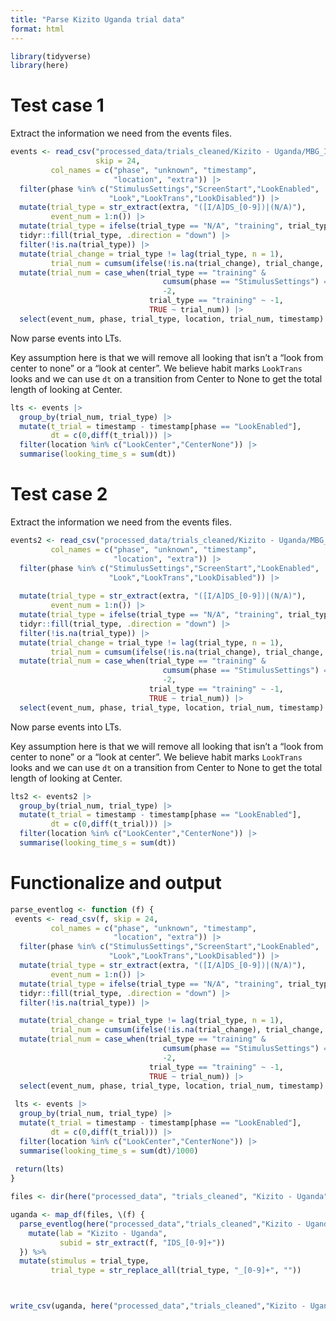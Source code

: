 ```yaml
---
title: "Parse Kizito Uganda trial data"
format: html
---
```


```r
library(tidyverse)
library(here)
```


# Test case 1

Extract the information we need from the events files. 

```r

events <- read_csv("processed_data/trials_cleaned/Kizito - Uganda/MBG_IDS_001Hairam_2022-11-01-1356_eventlog.csv", 
                   skip = 24, 
         col_names = c("phase", "unknown", "timestamp", 
                       "location", "extra")) |>
  filter(phase %in% c("StimulusSettings","ScreenStart","LookEnabled",
                      "Look","LookTrans","LookDisabled")) |>
  mutate(trial_type = str_extract(extra, "([I/A]DS_[0-9])|(N/A)"), 
         event_num = 1:n()) |>
  mutate(trial_type = ifelse(trial_type == "N/A", "training", trial_type)) |>
  tidyr::fill(trial_type, .direction = "down") |>
  filter(!is.na(trial_type)) |>
  mutate(trial_change = trial_type != lag(trial_type, n = 1), 
         trial_num = cumsum(ifelse(!is.na(trial_change), trial_change, 1)) - 1) |>
  mutate(trial_num = case_when(trial_type == "training" & 
                                  cumsum(phase == "StimulusSettings") == 1 ~
                                  -2,
                               trial_type == "training" ~ -1,
                               TRUE ~ trial_num)) |>
  select(event_num, phase, trial_type, location, trial_num, timestamp)
```

Now parse events into LTs. 

Key assumption here is that we will remove all looking that isn't a "look from center to none" or a "look at center". We believe habit marks `LookTrans` looks and we can use `dt` on a transition from Center to None to get the total length of looking at Center. 

```r
lts <- events |>
  group_by(trial_num, trial_type) |>
  mutate(t_trial = timestamp - timestamp[phase == "LookEnabled"], 
         dt = c(0,diff(t_trial))) |>
  filter(location %in% c("LookCenter","CenterNone")) |>
  summarise(looking_time_s = sum(dt))
```

# Test case 2

Extract the information we need from the events files. 

```r

events2 <- read_csv("processed_data/trials_cleaned/Kizito - Uganda/MBG_IDS_002Saliha_2022-11-01-1410_eventlog.csv", skip = 24, 
         col_names = c("phase", "unknown", "timestamp", 
                       "location", "extra")) |>
  filter(phase %in% c("StimulusSettings","ScreenStart","LookEnabled",
                      "Look","LookTrans","LookDisabled")) |>
 
  mutate(trial_type = str_extract(extra, "([I/A]DS_[0-9])|(N/A)"), 
         event_num = 1:n()) |>
  mutate(trial_type = ifelse(trial_type == "N/A", "training", trial_type)) |>
  tidyr::fill(trial_type, .direction = "down") |>
  filter(!is.na(trial_type)) |>
  mutate(trial_change = trial_type != lag(trial_type, n = 1), 
         trial_num = cumsum(ifelse(!is.na(trial_change), trial_change, 1)) - 1) |>
  mutate(trial_num = case_when(trial_type == "training" & 
                                  cumsum(phase == "StimulusSettings") == 1 ~
                                  -2,
                               trial_type == "training" ~ -1,
                               TRUE ~ trial_num)) |>
  select(event_num, phase, trial_type, location, trial_num, timestamp)
```

Now parse events into LTs. 

Key assumption here is that we will remove all looking that isn't a "look from center to none" or a "look at center". We believe habit marks `LookTrans` looks and we can use `dt` on a transition from Center to None to get the total length of looking at Center. 

```r
lts2 <- events2 |>
  group_by(trial_num, trial_type) |>
  mutate(t_trial = timestamp - timestamp[phase == "LookEnabled"], 
         dt = c(0,diff(t_trial))) |>
  filter(location %in% c("LookCenter","CenterNone")) |>
  summarise(looking_time_s = sum(dt))
```

# Functionalize and output

```r
parse_eventlog <- function (f) {
 events <- read_csv(f, skip = 24, 
         col_names = c("phase", "unknown", "timestamp", 
                       "location", "extra")) |>
  filter(phase %in% c("StimulusSettings","ScreenStart","LookEnabled",
                      "Look","LookTrans","LookDisabled")) |>
  mutate(trial_type = str_extract(extra, "([I/A]DS_[0-9])|(N/A)"), 
         event_num = 1:n()) |>
  mutate(trial_type = ifelse(trial_type == "N/A", "training", trial_type)) |>
  tidyr::fill(trial_type, .direction = "down") |>
  filter(!is.na(trial_type)) |>

  mutate(trial_change = trial_type != lag(trial_type, n = 1), 
         trial_num = cumsum(ifelse(!is.na(trial_change), trial_change, 1)) - 1) |>
  mutate(trial_num = case_when(trial_type == "training" & 
                                  cumsum(phase == "StimulusSettings") == 1 ~
                                  -2,
                               trial_type == "training" ~ -1,
                               TRUE ~ trial_num)) |>
  select(event_num, phase, trial_type, location, trial_num, timestamp) 
 
 lts <- events |>
  group_by(trial_num, trial_type) |>
  mutate(t_trial = timestamp - timestamp[phase == "LookEnabled"], 
         dt = c(0,diff(t_trial))) |>
  filter(location %in% c("LookCenter","CenterNone")) |>
  summarise(looking_time_s = sum(dt)/1000)
 
 return(lts)
}
```


```r
files <- dir(here("processed_data", "trials_cleaned", "Kizito - Uganda"))

uganda <- map_df(files, \(f) {
  parse_eventlog(here("processed_data","trials_cleaned","Kizito - Uganda",f)) |>
    mutate(lab = "Kizito - Uganda",
           subid = str_extract(f, "IDS_[0-9]+"))
  }) %>% 
  mutate(stimulus = trial_type, 
         trial_type = str_replace_all(trial_type, "_[0-9]+", ""))



write_csv(uganda, here("processed_data","trials_cleaned","Kizito - Uganda parsed.csv"))
```

